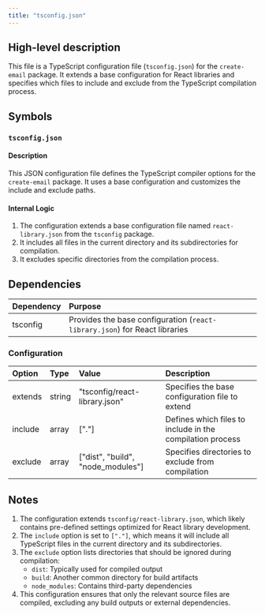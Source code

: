 ```yaml
---
title: "tsconfig.json"
---
```


## High-level description

This file is a TypeScript configuration file (`tsconfig.json`) for the `create-email` package. It extends a base configuration for React libraries and specifies which files to include and exclude from the TypeScript compilation process.

## Symbols

### `tsconfig.json`

#### Description

This JSON configuration file defines the TypeScript compiler options for the `create-email` package. It uses a base configuration and customizes the include and exclude paths.

#### Internal Logic

1. The configuration extends a base configuration file named `react-library.json` from the `tsconfig` package.
2. It includes all files in the current directory and its subdirectories for compilation.
3. It excludes specific directories from the compilation process.

## Dependencies

| Dependency | Purpose |
|:-----------|:--------|
| tsconfig | Provides the base configuration (`react-library.json`) for React libraries |

### Configuration

| Option | Type | Value | Description |
|:-------|:-----|:------|:------------|
| extends | string | "tsconfig/react-library.json" | Specifies the base configuration file to extend |
| include | array | ["."] | Defines which files to include in the compilation process |
| exclude | array | ["dist", "build", "node_modules"] | Specifies directories to exclude from compilation |

## Notes

1. The configuration extends `tsconfig/react-library.json`, which likely contains pre-defined settings optimized for React library development.
2. The `include` option is set to `["."]`, which means it will include all TypeScript files in the current directory and its subdirectories.
3. The `exclude` option lists directories that should be ignored during compilation:
   - `dist`: Typically used for compiled output
   - `build`: Another common directory for build artifacts
   - `node_modules`: Contains third-party dependencies
4. This configuration ensures that only the relevant source files are compiled, excluding any build outputs or external dependencies.